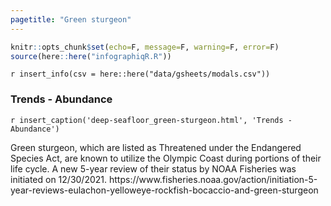 ```yaml
---
pagetitle: "Green sturgeon"
---
```


```r
knitr::opts_chunk$set(echo=F, message=F, warning=F, error=F)
source(here::here("infographiqR.R"))
```

`r insert_info(csv = here::here("data/gsheets/modals.csv"))`

### Trends - Abundance
`r insert_caption('deep-seafloor_green-sturgeon.html', 'Trends - Abundance')`

Green sturgeon, which are listed as Threatened under the Endangered Species Act, are known to utilize the Olympic Coast during portions of their life cycle. A new 5-year review of their status by NOAA Fisheries was initiated on 12/30/2021. https://www.fisheries.noaa.gov/action/initiation-5-year-reviews-eulachon-yelloweye-rockfish-bocaccio-and-green-sturgeon